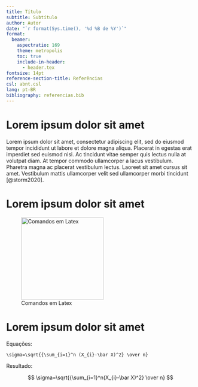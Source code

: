```yaml
---
title: Título
subtitle: Subtítulo
author: Autor
date: "`r format(Sys.time(), '%d %B de %Y')`"
format: 
  beamer:
    aspectratio: 169
    theme: metropolis
    toc: true
    include-in-header:
      - header.tex
fontsize: 14pt
reference-section-title: Referências
csl: abnt.csl
lang: pt-BR
bibliography: referencias.bib
---
```


# Lorem ipsum dolor sit amet

Lorem ipsum dolor sit amet, consectetur adipiscing elit, sed do eiusmod tempor incididunt ut labore et dolore magna aliqua. Placerat in egestas erat imperdiet sed euismod nisi. Ac tincidunt vitae semper quis lectus nulla at volutpat diam. At tempor commodo ullamcorper a lacus vestibulum. Pharetra magna ac placerat vestibulum lectus. Laoreet sit amet cursus sit amet. Vestibulum mattis ullamcorper velit sed ullamcorper morbi tincidunt [@storm2020].

# Lorem ipsum dolor sit amet

![Comandos em Latex](./imagens/zotero.png){width="220"}

# Lorem ipsum dolor sit amet

\footnotesize

Equações:

    \sigma=\sqrt{{\sum_{i=1}^n (X_{i}-\bar X)^2} \over n}

Resultado:

$$
\sigma=\sqrt{{\sum_{i=1}^n(X_{i}-\bar X)^2} \over n}
$$
